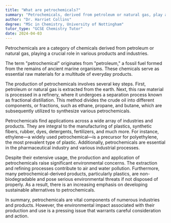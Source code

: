 ```yaml
---
title: "What are petrochemicals?"
summary: "Petrochemicals, derived from petroleum or natural gas, play a crucial role in various products and industries, serving as essential components in countless applications."
author: "Dr. Harriet Collins"
degree: "MSc in Chemistry, University of Nottingham"
tutor_type: "GCSE Chemistry Tutor"
date: 2024-04-03
---
```


Petrochemicals are a category of chemicals derived from petroleum or natural gas, playing a crucial role in various products and industries.

The term "petrochemical" originates from "petroleum," a fossil fuel formed from the remains of ancient marine organisms. These chemicals serve as essential raw materials for a multitude of everyday products.

The production of petrochemicals involves several key steps. First, petroleum or natural gas is extracted from the earth. Next, this raw material is processed in a refinery, where it undergoes a separation process known as fractional distillation. This method divides the crude oil into different components, or fractions, such as ethane, propane, and butane, which are subsequently utilized to synthesize various petrochemicals.

Petrochemicals find applications across a wide array of industries and products. They are integral to the manufacturing of plastics, synthetic fibers, rubber, dyes, detergents, fertilizers, and much more. For instance, ethylene—a widely used petrochemical—is a precursor for polyethylene, the most prevalent type of plastic. Additionally, petrochemicals are essential in the pharmaceutical industry and various industrial processes.

Despite their extensive usage, the production and application of petrochemicals raise significant environmental concerns. The extraction and refining processes contribute to air and water pollution. Furthermore, many petrochemical-derived products, particularly plastics, are non-biodegradable and pose serious environmental threats if not disposed of properly. As a result, there is an increasing emphasis on developing sustainable alternatives to petrochemicals.

In summary, petrochemicals are vital components of numerous industries and products. However, the environmental impact associated with their production and use is a pressing issue that warrants careful consideration and action.
    